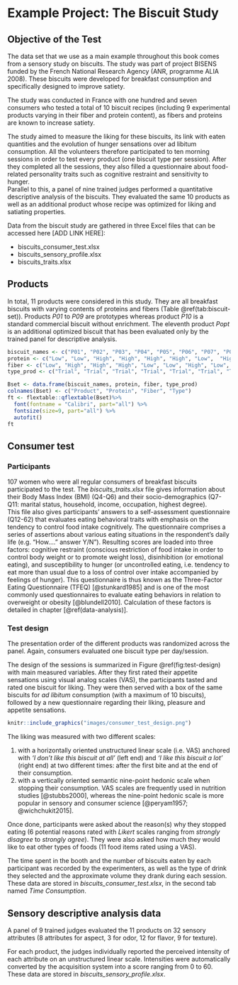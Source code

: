 # Example Project: The Biscuit Study {#example-projects}

## Objective of the Test

The data set that we use as a main example throughout this book comes from a sensory study on biscuits. The study was part of project BISENS funded by the French National Research Agency (ANR, programme ALIA 2008). These biscuits were developed for breakfast consumption and specifically designed to improve satiety.

The study was conducted in France with one hundred and seven consumers who tested a total of 10 biscuit recipes (including 9 experimental products varying in their fiber and protein content), as fibers and proteins are known to increase satiety.  

The study aimed to measure the liking for these biscuits, its link with eaten quantities and the evolution of hunger sensations over ad libitum consumption. All the volunteers therefore participated to ten morning sessions in order to test every product (one biscuit type per session). After they completed all the sessions, they also filled a questionnaire about food-related personality traits such as cognitive restraint and sensitivity to hunger.  
Parallel to this, a panel of nine trained judges performed a quantitative descriptive analysis of the biscuits. They evaluated the same 10 products as well as an additional product whose recipe was optimized for liking and satiating properties.

Data from the biscuit study are gathered in three Excel files that can be accessed here [ADD LINK HERE]: 

* biscuits_consumer_test.xlsx  
* biscuits_sensory_profile.xlsx  
* biscuits_traits.xlsx  

## Products

In total, 11 products were considered in this study. They are all breakfast biscuits with varying contents of proteins and fibers (Table \@ref(tab:biscuit-set)). Products *P01* to *P09* are prototypes whereas product *P10* is a standard commercial biscuit without enrichment. The eleventh product *Popt* is an additional optimized biscuit that has been evaluated only by the trained panel for descriptive analysis.

```r
biscuit_names <- c("P01", "P02", "P03", "P04", "P05", "P06", "P07", "P08", "P09", "P10", "POpt")
protein <- c("Low", "Low", "High", "High", "High", "High", "Low",  "High", "High", "Low", "High")
fiber <- c("Low", "High", "High", "High", "Low", "Low", "High", "Low", "High", "Low", "Low")
type_prod <- c("Trial", "Trial", "Trial", "Trial", "Trial", "Trial", "Trial", "Trial", "Trial", "Commercial product", "Optimized trial")

Bset <- data.frame(biscuit_names, protein, fiber, type_prod)
colnames(Bset) <- c("Product", "Protein", "Fiber", "Type")
ft <- flextable::qflextable(Bset)%>% 
  font(fontname = "Calibri", part="all") %>% 
  fontsize(size=9, part="all") %>% 
  autofit()
ft
```

## Consumer test

### Participants

107 women who were all regular consumers of breakfast biscuits participated to the test. The *biscuits_traits.xlsx* file gives information about their Body Mass Index (BMI) (Q4-Q6) and their socio-demographics (Q7-Q11: marital status, household, income, occupation, highest degree).  
This file also gives participants' answers to a self-assessment questionnaire (Q12-62) that evaluates eating behavioral traits with emphasis on the tendency to control food intake cognitively. The questionnaire comprises a series of assertions about various eating situations in the respondent's daily life (e.g. "How...." answer Y/N"). Resulting scores are loaded into three factors: cognitive restraint (conscious restriction of food intake in order to control body weight or to promote weight loss), disinhibition (or emotional eating), and susceptibility to hunger (or uncontrolled eating, i.e. tendency to eat more than usual due to a loss of control over intake accompanied by feelings of hunger). This questionnaire is thus known as the Three-Factor Eating Questionnaire (TFEQ) [@stunkard1985] and is one of the most commonly used questionnaires to evaluate eating behaviors in relation to overweight or obesity [@blundell2010]. Calculation of these factors is detailed in chapter [\@ref(data-analysis)].

### Test design

The presentation order of the different products was randomized across the panel. Again, consumers evaluated one biscuit type per day/session. 

The design of the sessions is summarized in Figure \@ref(fig:test-design) with main measured variables. After they first rated their appetite sensations using visual analog scales (VAS), the participants tasted and rated one biscuit for liking. They were then served with a box of the same biscuits for _ad libitum_ consumption (with a maximum of 10 biscuits), followed by a new questionnaire regarding their liking, pleasure and appetite sensations.

```r
knitr::include_graphics("images/consumer_test_design.png")
```

The liking was measured with two different scales:  

1. with a horizontally oriented unstructured linear scale (i.e. VAS) anchored with *‘I don’t like this biscuit at all’* (left end) and *‘I like this biscuit a lot’* (right end) at two different times: after the first bite and at the end of their consumption.
2. with a vertically oriented semantic nine-point hedonic scale when stopping their consumption.
VAS scales are frequently used in nutrition studies [@stubbs2000], whereas the nine-point hedonic scale is more popular in sensory and consumer science [@peryam1957; @wichchukit2015].  

Once done, participants were asked about the reason(s) why they stopped eating (6 potential reasons rated with *Likert* scales ranging from *strongly disagree* to *strongly agree*). They were also asked how much they would like to eat other types of foods (11 food items rated using a VAS).

The time spent in the booth and the number of biscuits eaten by each participant was recorded by the experimenters, as well as the type of drink they selected and the approximate volume they drank during each session. These data are stored in *biscuits_consumer_test.xlsx*, in the second tab named *Time Consumption*.

## Sensory descriptive analysis data

A panel of 9 trained judges evaluated the 11 products on 32 sensory attributes (8 attributes for aspect, 3 for odor, 12 for flavor, 9 for texture).  

For each product, the judges individually reported the perceived intensity of each attribute on an unstructured linear scale. Intensities were automatically converted by the acquisition system into a score ranging from 0 to 60. These data are stored in *biscuits_sensory_profile.xlsx*.

<!-- ## Summary of the datasets

List of the variables in each data sets (or just the size of each data set?). -->
